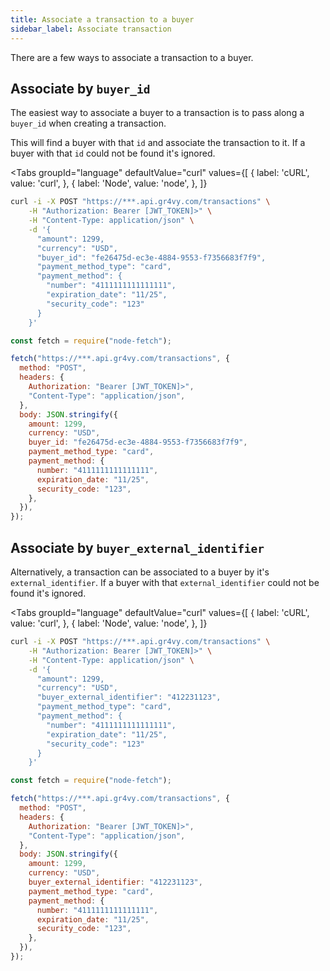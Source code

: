```yaml
---
title: Associate a transaction to a buyer
sidebar_label: Associate transaction
---
```



There are a few ways to associate a transaction to a buyer.

## Associate by `buyer_id`

The easiest way to associate a buyer to a transaction is to pass along a
`buyer_id` when creating a transaction.

This will find a buyer with that `id` and associate the transaction to it. If a
buyer with that `id` could not be found it's ignored.

<Tabs
  groupId="language"
  defaultValue="curl"
  values={[
    { label: 'cURL', value: 'curl', },
    { label: 'Node', value: 'node', },
  ]}
>
  <TabItem value="curl">

```bash {7}
curl -i -X POST "https://***.api.gr4vy.com/transactions" \
    -H "Authorization: Bearer [JWT_TOKEN]>" \
    -H "Content-Type: application/json" \
    -d '{
      "amount": 1299,
      "currency": "USD",
      "buyer_id": "fe26475d-ec3e-4884-9553-f7356683f7f9",
      "payment_method_type": "card",
      "payment_method": {
        "number": "4111111111111111",
        "expiration_date": "11/25",
        "security_code": "123"
      }
    }'
```

  </TabItem>
  <TabItem value="node">

```js {12}
const fetch = require("node-fetch");

fetch("https://***.api.gr4vy.com/transactions", {
  method: "POST",
  headers: {
    Authorization: "Bearer [JWT_TOKEN]>",
    "Content-Type": "application/json",
  },
  body: JSON.stringify({
    amount: 1299,
    currency: "USD",
    buyer_id: "fe26475d-ec3e-4884-9553-f7356683f7f9",
    payment_method_type: "card",
    payment_method: {
      number: "4111111111111111",
      expiration_date: "11/25",
      security_code: "123",
    },
  }),
});
```

  </TabItem>
</Tabs>

## Associate by `buyer_external_identifier`

Alternatively, a transaction can be associated to a buyer by it's
`external_identifier`. If a buyer with that `external_identifier` could not be
found it's ignored.

<Tabs
  groupId="language"
  defaultValue="curl"
  values={[
    { label: 'cURL', value: 'curl', },
    { label: 'Node', value: 'node', },
  ]}
>
  <TabItem value="curl">

```bash {7}
curl -i -X POST "https://***.api.gr4vy.com/transactions" \
    -H "Authorization: Bearer [JWT_TOKEN]>" \
    -H "Content-Type: application/json" \
    -d '{
      "amount": 1299,
      "currency": "USD",
      "buyer_external_identifier": "412231123",
      "payment_method_type": "card",
      "payment_method": {
        "number": "4111111111111111",
        "expiration_date": "11/25",
        "security_code": "123"
      }
    }'
```

  </TabItem>
  <TabItem value="node">

```js {12}
const fetch = require("node-fetch");

fetch("https://***.api.gr4vy.com/transactions", {
  method: "POST",
  headers: {
    Authorization: "Bearer [JWT_TOKEN]>",
    "Content-Type": "application/json",
  },
  body: JSON.stringify({
    amount: 1299,
    currency: "USD",
    buyer_external_identifier: "412231123",
    payment_method_type: "card",
    payment_method: {
      number: "4111111111111111",
      expiration_date: "11/25",
      security_code: "123",
    },
  }),
});
```

  </TabItem>
</Tabs>
